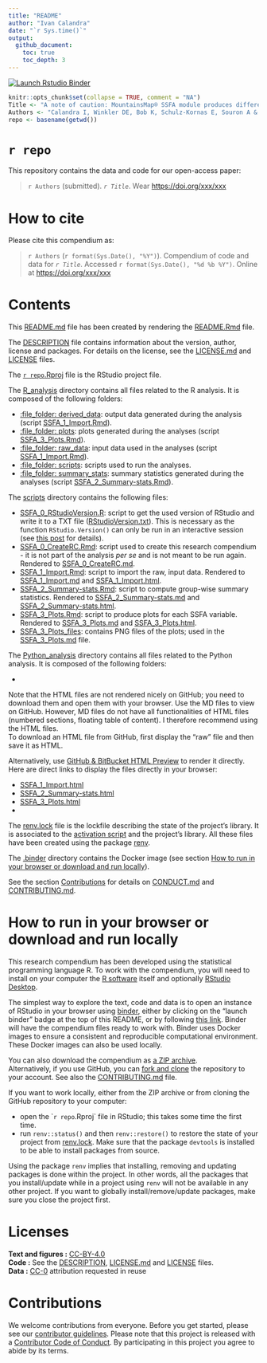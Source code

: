 ```yaml
---
title: "README"
author: "Ivan Calandra"
date: "`r Sys.time()`"
output: 
  github_document:
    toc: true
    toc_depth: 3
---
```


<!-- README.md is generated from README.Rmd. Please edit that file -->

<!-- badges: start -->

[![Launch Rstudio Binder](http://mybinder.org/badge_logo.svg)](https://mybinder.org/v2/gh/tracer-monrepos/SSFAcomparisonPaper/master?urlpath=rstudio)

<!-- badges: end -->

```r
knitr::opts_chunk$set(collapse = TRUE, comment = "NA")
Title <- "A note of caution: MountainsMap® SSFA module produces different results than Toothfrax"
Authors <- "Calandra I, Winkler DE, Bob K, Schulz-Kornas E, Souron A & Merceron G"
repo <- basename(getwd())
```

# `r repo`

This repository contains the data and code for our open-access paper:

> `r Authors` (submitted). *`r Title`*. Wear <https://doi.org/xxx/xxx>

# How to cite

Please cite this compendium as:

> `r Authors` (`r format(Sys.Date(), "%Y")`). Compendium of code and data for *`r Title`*. Accessed `r format(Sys.Date(), "%d %b %Y")`. Online at <https://doi.org/xxx/xxx>

# Contents

This [README.md](/README.md) file has been created by rendering the [README.Rmd](/README.Rmd) file.

The [DESCRIPTION](/DESCRIPTION) file contains information about the version, author, license and packages. For details on the license, see the [LICENSE.md](/LICENSE.md) and [LICENSE](/LICENSE) files.

The [`r repo`.Rproj](/`r repo`.Rproj) file is the RStudio project file.

The [R_analysis](/R_analysis) directory contains all files related to the R analysis. It is composed of the following folders:

- [:file_folder: derived_data](/R_analysis/derived_data): output data generated during the analysis (script [SSFA_1\_Import.Rmd](/R_analysis/scripts/SSFA_1_Import.Rmd)).  
- [:file_folder: plots](/R_analysis/plots): plots generated during the analyses (script [SSFA_3\_Plots.Rmd](/R_analysis/scripts/SSFA_3_Plots.Rmd)).  
- [:file_folder: raw_data](/R_analysis/raw_data): input data used in the analyses (script [SSFA_1\_Import.Rmd](/R_analysis/scripts/SSFA_1_Import.Rmd)).  
- [:file_folder: scripts](/R_analysis/scripts): scripts used to run the analyses.  
- [:file_folder: summary_stats](/R_analysis/summary_stats): summary statistics generated during the analyses (script [SSFA_2\_Summary-stats.Rmd](/R_analysis/scripts/SSFA_2_Summary-stats.Rmd)).

The [scripts](/R_analysis/scripts) directory contains the following files:

- [SSFA_0_RStudioVersion.R](/R_analysis/scripts/SSFA_0_RStudioVersion.R): script to get the used version of RStudio and write it to a TXT file ([RStudioVersion.txt](/R_analysis/scripts/RStudioVersion.txt)). This is necessary as the function `RStudio.Version()` can only be run in an interactive session (see [this post](https://community.rstudio.com/t/rstudio-version-not-found-on-knit/8088) for details).
- [SSFA_0_CreateRC.Rmd](/R_analysis/scripts/SSFA_0_CreateRC.Rmd): script used to create this research compendium - it is not part of the analysis *per se* and is not meant to be run again. Rendered to [SSFA_0_CreateRC.md](/R_analysis/scripts/SSFA_0_CreateRC.md).  
- [SSFA_1_Import.Rmd](/R_analysis/scripts/SSFA_1_Import.Rmd): script to import the raw, input data. Rendered to [SSFA_1_Import.md](/R_analysis/scripts/SSFA_1_Import.md) and [SSFA_1_Import.html](/R_analysis/scripts/SSFA_1_Import.html).  
- [SSFA_2_Summary-stats.Rmd](/R_analysis/scripts/SSFA_2_Summary-stats.Rmd): script to compute group-wise summary statistics. Rendered to [SSFA_2_Summary-stats.md](/R_analysis/scripts/SSFA_2_Summary-stats.md) and [SSFA_2_Summary-stats.html](/R_analysis/scripts/SSFA_2_Summary-stats.html).  
- [SSFA_3_Plots.Rmd](/R_analysis/scripts/SSFA_3_Plots.Rmd): script to produce plots for each SSFA variable. Rendered to [SSFA_3_Plots.md](/R_analysis/scripts/SSFA_3_Plots.md) and [SSFA_3_Plots.html](/R_analysis/scripts/SSFA_3_Plots.html).  
- [SSFA_3_Plots_files](/R_analysis/scripts/SSFA_3_Plots_files/figure-gfm/): contains PNG files of the plots; used in the [SSFA_3_Plots.md](/R_analysis/scripts/SSFA_3_Plots.md) file.

The [Python_analysis](/Python_analysis) directory contains all files related to the Python analysis. It is composed of the following folders:

- 

Note that the HTML files are not rendered nicely on GitHub; you need to download them and open them with your browser. Use the MD files to view on GitHub. However, MD files do not have all functionalities of HTML files (numbered sections, floating table of content). I therefore recommend using the HTML files.  
To download an HTML file from GitHub, first display the "raw" file and then save it as HTML.

Alternatively, use [GitHub & BitBucket HTML Preview](https://htmlpreview.github.io/) to render it directly.  
Here are direct links to display the files directly in your browser:

- [SSFA_1_Import.html](http://htmlpreview.github.io/?https://github.com/tracer-monrepos/SSFAcomparisonPaper/blob/master/R_analysis/scripts/SSFA_1_Import.html)  
- [SSFA_2_Summary-stats.html](http://htmlpreview.github.io/?https://github.com/tracer-monrepos/SSFAcomparisonPaper/blob/master/R_analysis/scripts/SSFA_2_Summary-stats.html)  
- [SSFA_3_Plots.html](http://htmlpreview.github.io/?https://github.com/tracer-monrepos/SSFAcomparisonPaper/blob/master/R_analysis/scripts/SSFA_3_Plots.html)  
- 

The [renv.lock](/renv.lock) file is the lockfile describing the state of the project's library. It is associated to the [activation script](/renv/activate.R) and the project's library. All these files have been created using the package [renv](https://rstudio.github.io/renv/index.html).

The [.binder](/.binder) directory contains the Docker image (see section [How to run in your browser or download and run locally](#how-to-run-in-your-browser-or-download-and-run-locally)).

See the section [Contributions](#contributions) for details on [CONDUCT.md](/CONDUCT.md) and [CONTRIBUTING.md](CONTRIBUTING.md).


# How to run in your browser or download and run locally

This research compendium has been developed using the statistical programming language R. To work with the compendium, you will need to install on your computer the [R software](https://cloud.r-project.org/) itself and optionally [RStudio Desktop](https://rstudio.com/products/rstudio/download/).

The simplest way to explore the text, code and data is to open an instance of RStudio in your browser using [binder](https://mybinder.org/), either by clicking on the "launch binder" badge at the top of this README, or by following [this link](https://mybinder.org/v2/gh/tracer-monrepos/`r repo`/master?urlpath=rstudio). Binder will have the compendium files ready to work with. Binder uses Docker images to ensure a consistent and reproducible computational environment. These Docker images can also be used locally.

You can also download the compendium as [a ZIP archive](https://github.com/tracer-monrepos/`r repo`/archive/master.zip).  
Alternatively, if you use GitHub, you can [fork and clone](https://happygitwithr.com/fork-and-clone.html) the repository to your account. See also the [CONTRIBUTING.md](CONTRIBUTING.md) file.

If you want to work locally, either from the ZIP archive or from cloning the GitHub repository to your computer:

-   open the ``r repo`.Rproj` file in RStudio; this takes some time the first time.  
-   run `renv::status()` and then `renv::restore()` to restore the state of your project from [renv.lock](/renv.lock). Make sure that the package `devtools` is installed to be able to install packages from source.

Using the package `renv` implies that installing, removing and updating packages is done within the project. In other words, all the packages that you install/update while in a project using `renv` will not be available in any other project. If you want to globally install/remove/update packages, make sure you close the project first.

# Licenses

**Text and figures :**
[CC-BY-4.0](http://creativecommons.org/licenses/by/4.0/)  
**Code :** See the [DESCRIPTION](/DESCRIPTION),
[LICENSE.md](/LICENSE.md) and [LICENSE](/LICENSE) files.  
**Data :** [CC-0](http://creativecommons.org/publicdomain/zero/1.0/)
attribution requested in reuse

# Contributions

We welcome contributions from everyone. Before you get started, please see our [contributor guidelines](/CONTRIBUTING.md). Please note that this project is released with a [Contributor Code of Conduct](/CONDUCT.md). By participating in this project you agree to abide by its terms.

